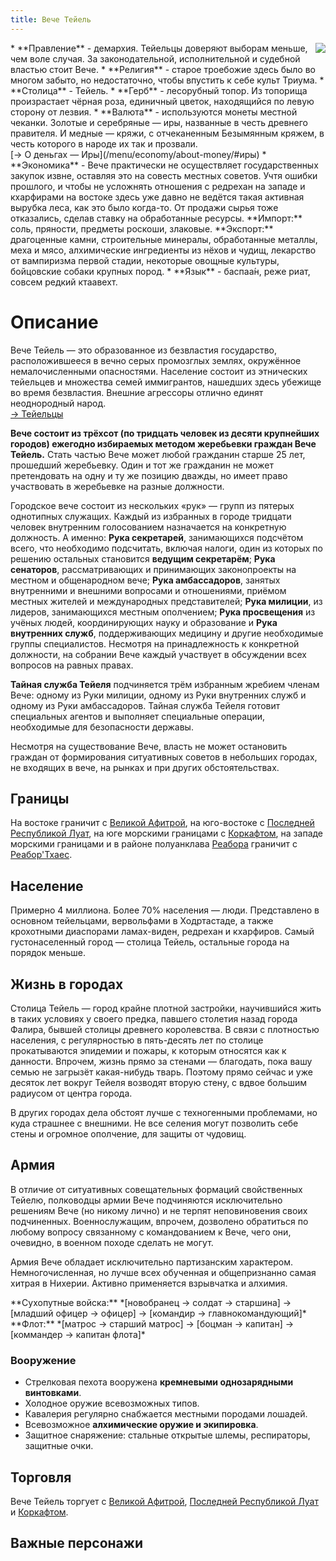 ```yaml
---
title: Вече Тейель
---
```


<ButtonCover src="pic.jpg" title="Вече Тейель" author="Tai Ye" authorHref="https://www.artstation.com/user-2723" />
<BlockquoteBox text>
    <img src="../emblems/teyel.png" style="float: right; max-width: 200px;"/>
    * **Правление** - демархия. Тейельцы доверяют выборам меньше, чем воле случая. За законодательной, исполнительной и судебной властью стоит Вече.
    * **Религия** - старое троебожие здесь было во многом забыто, но недостаточно, чтобы впустить к себе культ Триума.
    * **Столица** - Тейель.
    * **Герб** - лесорубный топор. Из топорища произрастает чёрная роза, единичный цветок, находящийся по левую сторону от лезвия.
    * **Валюта** - используются монеты местной чеканки. Золотые и серебряные — иры, названные в честь древнего правителя. И медные — кряжи, с отчеканенным Безымянным кряжем, в честь которого в народе их так и прозвали. <br/> [→ О деньгах — Иры](/menu/economy/about-money/#иры)
    * **Экономика** - Вече практически не осуществляет государственных закупок извне, оставляя это на совесть местных советов. Учтя ошибки прошлого, и чтобы не усложнять отношения с редрехан на западе и кхарфирами на востоке здесь уже давно не ведётся такая активная вырубка леса, как это было когда-то. От продажи сырья тоже отказались, сделав ставку на обработанные ресурсы.  
    **Импорт:** соль, пряности, предметы роскоши, злаковые.  
    **Экспорт:** драгоценные камни, строительные минералы, обработанные металлы, меха и мясо, алхимические ингредиенты из нёхов и чудищ, лекарство от вампиризма первой стадии, некоторые овощные культуры, бойцовские собаки крупных пород.
    * **Язык** - баспаа́н, реже риат, совсем редкий ктаавехт.
</BlockquoteBox>

# Описание
Вече Тейель — это образованное из безвластия государство, расположившееся в вечно серых промозглых землях, окружённое немалочисленными опасностями. Население состоит из этнических тейельцев и множества семей иммигрантов, нашедших здесь убежище во время безвластия. Внешние агрессоры отлично единят неоднородный народ. <br/>
[→ Тейельцы](/menu/guidebook/races/humans/#тейельцы)

**Вече состоит из трёхсот (по тридцать человек из десяти крупнейших городов) ежегодно избираемых методом жеребьевки граждан Вече Тейель.** Стать частью Вече может любой гражданин старше 25 лет, прошедший жеребьевку. Один и тот же гражданин не может претендовать на одну и ту же позицию дважды, но имеет право участвовать в жеребьевке на разные должности.

Городское вече состоит из нескольких «рук» — групп из пятерых однотипных служащих. Каждый из избранных в городе тридцати человек внутренним голосованием назначается на конкретную должность. А именно: **Рука секретарей**, занимающихся подсчётом всего, что необходимо подсчитать, включая налоги, один из которых по решению остальных становится **ведущим секретарём**; **Рука сенаторов**, рассматривающих и принимающих законопроекты на местном и общенародном вече; **Рука амбассадоров**, занятых внутренними и внешними вопросами и отношениями, приёмом местных жителей и международных представителей; **Рука милиции**, из лидеров, занимающихся местным ополчением; **Рука просвещения** из учёных людей, координирующих науку и образование и **Рука внутренних служб**, поддерживающих медицину и другие необходимые группы специалистов. Несмотря на принадлежность к конкретной должности, на собрании Вече каждый участвует в обсуждении всех вопросов на равных правах.

**Тайная служба Тейеля** подчиняется трём избранным жребием членам Вече: одному из Руки милиции, одному из Руки внутренних служб и одному из Руки амбассадоров. Тайная служба Тейеля готовит специальных агентов и выполняет специальные операции, необходимые для безопасности державы. 

Несмотря на существование Вече, власть не может остановить граждан от формирования ситуативных советов в небольших городах, не входящих в вече, на рынках и при других обстоятельствах.

## Границы
На востоке граничит с [Великой Афитрой](/menu/navigation/states/afitra/), на юго-востоке с [Последней Республикой Луат](/menu/navigation/states/luat/), на юге морскими границами с [Коркафтом](/menu/navigation/states/korkaft/), на западе морскими границами и в районе полуанклава [Реабора](/menu/navigation/states/reabor-thaes#реабор) граничит с [Реабор'Тхаес](/menu/navigation/states/reabor-thaes).

## Население
Примерно 4 миллиона. Более 70% населения — люди. Представлено в основном тейельцами, вервольфами в Ходртастаде, а также крохотными диаспорами ламах-виден, редрехан и кхарфиров. Самый густонаселенный город — столица Тейель, остальные города на порядок меньше.

## Жизнь в городах
Столица Тейель — город крайне плотной застройки, научившийся жить в таких условиях у своего предка, павшего столетия назад города Фалира, бывшей столицы древнего королевства. В связи с плотностью населения, с регулярностью в пять-десять лет по столице прокатываются эпидемии и пожары, к которым относятся как к данности. Впрочем, жизнь прямо за стенами — благодать, пока вашу семью не загрызёт какая-нибудь тварь. Поэтому прямо сейчас и уже десяток лет вокруг Тейеля возводят вторую стену, с вдвое большим радиусом от центра города. 

В других городах дела обстоят лучше с техногенными проблемами, но куда страшнее с внешними. Не все селения могут позволить себе стены и огромное ополчение, для защиты от чудовищ.

## Армия 
В отличие от ситуативных совещательных формаций свойственных Тейелю, полководцы армии Вече подчиняются исключительно решениям Вече (но никому лично) и не терпят неповиновения своих подчиненных. Военнослужащим, впрочем, дозволено обратиться по любому вопросу связанному с командованием к Вече, чего они, очевидно, в военном походе сделать не могут.

Армия Вече обладает исключительно партизанским характером. Немногочисленная, но лучше всех обученная и общепризнанно самая хитрая в Нихерии. Активно применяется взрывчатка и алхимия.

<BlockquoteBox text>
    **Сухопутные войска:** *[новобранец → солдат → старшина] → [младший офицер → офицер] → [командир → главнокомандующий]*
</BlockquoteBox>
<BlockquoteBox text>
    **Флот:** *[матрос → старший матрос] → [боцман → капитан] → [коммандер → капитан флота]*
</BlockquoteBox>

### Вооружение
* Стрелковая пехота вооружена **кремневыми однозарядными винтовками**. 
* Холодное оружие всевозможных типов. 
* Кавалерия регулярно снабжается местными породами лошадей. 
* Всевозможное **алхимические оружие и экипировка**. 
* Защитное снаряжение: стальные открытые шлемы, респираторы, защитные очки.

## Торговля
Вече Тейель торгует с [Великой Афитрой](/menu/navigation/states/afitra/), [Последней Республикой Луат](/menu/navigation/states/luat/) и [Коркафтом](/menu/navigation/states/korkaft/).

## Важные персонажи
<CharacterList stateFilter="Тейель"/> 
